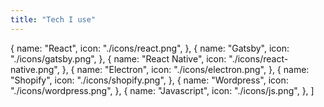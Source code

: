 ```yaml
---
title: "Tech I use"
---
```


  {
    name: "React",
    icon: "./icons/react.png",
  },
  {
    name: "Gatsby",
    icon: "./icons/gatsby.png",
  },
  {
    name: "React Native",
    icon: "./icons/react-native.png",
  },
  {
    name: "Electron",
    icon: "./icons/electron.png",
  },
  {
    name: "Shopify",
    icon: "./icons/shopify.png",
  },
  {
    name: "Wordpress",
    icon: "./icons/wordpress.png",
  },
  {
    name: "Javascript",
    icon: "./icons/js.png",
  },
]
